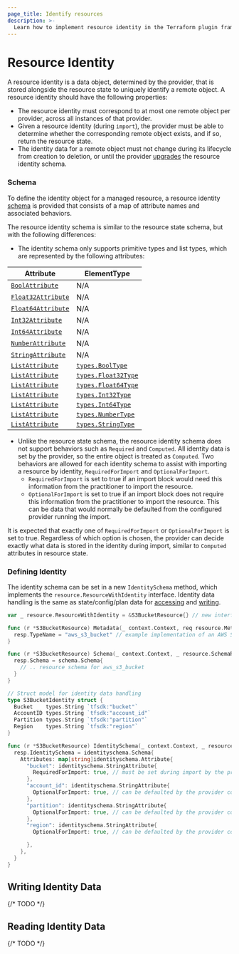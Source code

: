 ```yaml
---
page_title: Identify resources
description: >-
  Learn how to implement resource identity in the Terraform plugin framework.
---
```


# Resource Identity

A resource identity is a data object, determined by the provider, that is stored alongside the resource state to uniquely identify a remote object. A resource identity should have the following properties:
- The resource identity must correspond to at most one remote object per provider, across all instances of that provider.
- Given a resource identity (during `import`), the provider must be able to determine whether the corresponding remote object exists, and if so, return the resource state.
- The identity data for a remote object must not change during its lifecycle from creation to deletion, or until the provider [upgrades](/terraform/plugin/framework/resources/identity-upgrade) the resource identity schema.

### Schema

To define the identity object for a managed resource, a resource identity [schema](/terraform/plugin/framework/handling-data/schemas) is provided that consists of a map of attribute names and associated behaviors.

The resource identity schema is similar to the resource state schema, but with the following differences:
- The identity schema only supports primitive types and list types, which are represented by the following attributes:

| Attribute                                                                          | ElementType                                                                    |
|------------------------------------------------------------------------------------|--------------------------------------------------------------------------------|
| [`BoolAttribute`](/terraform/plugin/framework/handling-data/attributes/bool)       | N/A                                                                            |
| [`Float32Attribute`](/terraform/plugin/framework/handling-data/attributes/float32) | N/A                                                                            |
| [`Float64Attribute`](/terraform/plugin/framework/handling-data/attributes/float64) | N/A                                                                            |
| [`Int32Attribute`](/terraform/plugin/framework/handling-data/attributes/int32)     | N/A                                                                            |
| [`Int64Attribute`](/terraform/plugin/framework/handling-data/attributes/int64)     | N/A                                                                            |
| [`NumberAttribute`](/terraform/plugin/framework/handling-data/attributes/number)   | N/A                                                                            |
| [`StringAttribute`](/terraform/plugin/framework/handling-data/attributes/string)   | N/A                                                                            |
| [`ListAttribute`](/terraform/plugin/framework/handling-data/attributes/list)       | [`types.BoolType`](/terraform/plugin/framework/handling-data/types/bool)       |
| [`ListAttribute`](/terraform/plugin/framework/handling-data/attributes/list)       | [`types.Float32Type`](/terraform/plugin/framework/handling-data/types/float32) |
| [`ListAttribute`](/terraform/plugin/framework/handling-data/attributes/list)       | [`types.Float64Type`](/terraform/plugin/framework/handling-data/types/float64) |
| [`ListAttribute`](/terraform/plugin/framework/handling-data/attributes/list)       | [`types.Int32Type`](/terraform/plugin/framework/handling-data/types/int32)     |
| [`ListAttribute`](/terraform/plugin/framework/handling-data/attributes/list)       | [`types.Int64Type`](/terraform/plugin/framework/handling-data/types/int64)     |
| [`ListAttribute`](/terraform/plugin/framework/handling-data/attributes/list)       | [`types.NumberType`](/terraform/plugin/framework/handling-data/types/number)   |
| [`ListAttribute`](/terraform/plugin/framework/handling-data/attributes/list)       | [`types.StringType`](/terraform/plugin/framework/handling-data/types/string)   |

- Unlike the resource state schema, the resource identity schema does not support behaviors such as `Required` and `Computed`. All identity data is set by the provider, so the entire object is treated as `Computed`. Two behaviors are allowed for each identity schema to assist with importing a resource by identity, `RequiredForImport` and `OptionalForImport`.
    - `RequiredForImport` is set to true if an import block would need this information from the practitioner to import the resource.
    - `OptionalForImport` is set to true if an import block does not require this information from the practitioner to import the resource. This can be data that would normally be defaulted from the configured provider running the import.

It is expected that exactly one of `RequiredForImport` or `OptionalForImport` is set to true. Regardless of which option is chosen, the provider can decide exactly what data is stored in the identity during import, similar to `Computed` attributes in resource state.

### Defining Identity

The identity schema can be set in a new `IdentitySchema` method, which implements the `resource.ResourceWithIdentity` interface. Identity data handling is the same as state/config/plan data for [accessing](/terraform/plugin/framework/handling-data/accessing-values) and [writing](/terraform/plugin/framework/handling-data/writing-state).

```go
var _ resource.ResourceWithIdentity = &S3BucketResource{} // new interface

func (r *S3BucketResource) Metadata(_ context.Context, req resource.MetadataRequest, resp *resource.MetadataResponse) {
  resp.TypeName = "aws_s3_bucket" // example implementation of an AWS S3 bucket
}

func (r *S3BucketResource) Schema(_ context.Context, _ resource.SchemaRequest, resp *resource.SchemaResponse) {
  resp.Schema = schema.Schema{
    // .. resource schema for aws_s3_bucket
  }
}

// Struct model for identity data handling
type S3BucketIdentity struct {
  Bucket    types.String `tfsdk:"bucket"`
  AccountID types.String `tfsdk:"account_id"`
  Partition types.String `tfsdk:"partition"`
  Region    types.String `tfsdk:"region"`
}

func (r *S3BucketResource) IdentitySchema(_ context.Context, _ resource.IdentitySchemaRequest, resp *resource.IdentitySchemaResponse) {
  resp.IdentitySchema = identityschema.Schema{
    Attributes: map[string]identityschema.Attribute{
      "bucket": identityschema.StringAttribute{
        RequiredForImport: true, // must be set during import by the practitioner
      },
      "account_id": identityschema.StringAttribute{
        OptionalForImport: true, // can be defaulted by the provider configuration
      },
      "partition": identityschema.StringAttribute{
        OptionalForImport: true, // can be defaulted by the provider configuration
      },
      "region": identityschema.StringAttribute{
        OptionalForImport: true, // can be defaulted by the provider configuration

      },
    },
  }
}
```

## Writing Identity Data

{/* TODO */}

## Reading Identity Data

{/* TODO */}
